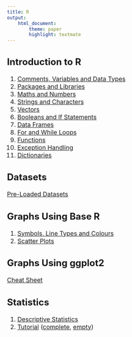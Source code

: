 ```yaml
---
title: R
output:
    html_document:
        theme: paper
        highlight: textmate
---
```

<font size="3">

## Introduction to R
1. [Comments, Variables and Data Types](R/intro/data_types.html)
2. [Packages and Libraries](R/intro/packages.html)
3. [Maths and Numbers](R/intro/maths.html)
4. [Strings and Characters](R/intro/strings.html)
5. [Vectors](R/intro/vectors.html)
6. [Booleans and If Statements](R/intro/booleans.html)
7. [Data Frames](R/intro/data_frames.html)
8. [For and While Loops](R/intro/loops.html)
9. [Functions](R/intro/functions.html)
10. [Exception Handling](R/intro/exceptions.html)
11. [Dictionaries](R/intro/dictionaries.html)

## Datasets
[Pre-Loaded Datasets](R/datasets/pre_loaded_datasets.html)

## Graphs Using Base R
1. [Symbols, Line Types and Colours](R/graphs_plot/symbols_linetypes_colours.html)
2. [Scatter Plots](R/graphs_plot/scatterplot.html)

## Graphs Using ggplot2
[Cheat Sheet](R/graphs_ggplot2/cheat_sheet.html)

## Statistics
1. [Descriptive Statistics](R/statistics/descriptive_statistics.html)
2. [Tutorial](R/statistics/tutorial.html) ([complete](R/statistics/tutorial_completescript.html), [empty](R/statistics/tutorial_emptyscript.html))

</font>
